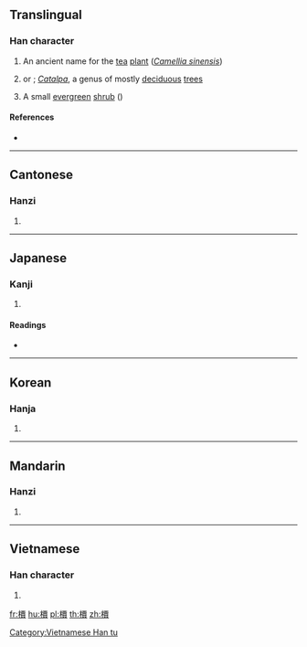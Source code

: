{{also|槚}}
==Translingual==

===Han character===
{{Han char|rn=75|rad=木|as=13|sn=17|four=41986|canj=DMWC|ids=⿰木賈}}

# An ancient name for the [[tea]] [[plant]] (''[[Camellia sinensis]]'')
# {{taxlink|Catalpa bungei|species|noshow=1}} or {{vern|Manchurian catalpa}}; ''[[Catalpa]]'', a genus of mostly [[deciduous]] [[tree]]s
# A small [[evergreen]] [[shrub]] ({{taxlink|Mallotus japonicus|species|noshow=1}})

====References====
* {{Han ref|kx=0557.150|dkj=15680|dj=0946.210|hdz=21300.040|uh=6A9F|ud=27295|bh=ECF8|bd=60664}}

----

==Cantonese==

===Hanzi===
{{yue-hanzi|jyut=[[gaa2]]|y=ga2|sim=槚}}

# {{defn|lang=yue|sort=木13}}

----

==Japanese==

===Kanji===
{{ja-kanji|grade=|rs=木13}}

# {{defn|lang=ja|sort=木13}}

====Readings====
* {{ja-readings|on=[[か]] (ka), [[け]] (ke)|kun=[[ひさぎ]] (hisagi)}}

----

==Korean==

===Hanja===
{{ko-hanja|hangeul=가|eumhun=|rv=ga|mr=ka|y=ka}}

# {{defn|lang=ko|sort=木13}}

----

==Mandarin==

===Hanzi===
{{cmn-hanzi|sim=槚|pin=[[jiǎ]] ([[jia3]])|wg=chia<sup>3</sup>}}
# {{defn|lang=cmn|sort=木13}}

----

==Vietnamese==

===Han character===
{{vi-readings|rs=木13| hanviet = giả}}

# {{defn|lang=vi|sort=木13}}

[[Category:Vietnamese Han tu]]

[[fr:檟]]
[[hu:檟]]
[[pl:檟]]
[[th:檟]]
[[zh:檟]]